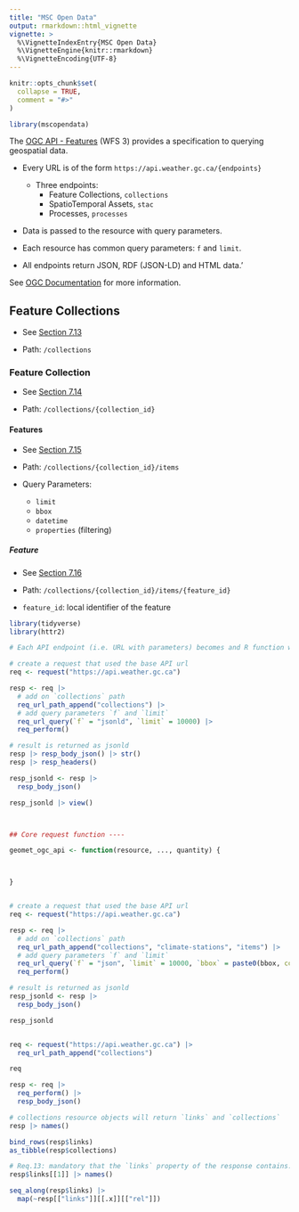 ```yaml
---
title: "MSC Open Data"
output: rmarkdown::html_vignette
vignette: >
  %\VignetteIndexEntry{MSC Open Data}
  %\VignetteEngine{knitr::rmarkdown}
  %\VignetteEncoding{UTF-8}
---
```


```r
knitr::opts_chunk$set(
  collapse = TRUE,
  comment = "#>"
)
```

```r
library(mscopendata)
```

The [OGC API - Features](https://github.com/opengeospatial/ogcapi-features)
(WFS 3) provides a specification to querying geospatial data.

  + Every URL is of the form `https://api.weather.gc.ca/{endpoints}`
    + Three endpoints:
      + Feature Collections, `collections`
      + SpatioTemporal Assets, `stac`
      + Processes, `processes`

  + Data is passed to the resource with query parameters.
  
  + Each resource has common query parameters: `f` and `limit`.
  
  + All endpoints return JSON, RDF (JSON-LD) and HTML data.'


See [OGC Documentation](https://docs.ogc.org/is/17-069r3/17-069r3.html#_collections_) for more information.


## Feature Collections

  + See [Section 7.13](https://docs.ogc.org/is/17-069r3/17-069r3.html#_collections_)

  + Path: `/collections`


### Feature Collection

  + See [Section 7.14](https://docs.ogc.org/is/17-069r3/17-069r3.html#_collection_)

  + Path: `/collections/{collection_id}`


#### Features

  + See [Section 7.15](https://docs.ogc.org/is/17-069r3/17-069r3.html#_items_)

  + Path: `/collections/{collection_id}/items`
  
  + Query Parameters:
  
    + `limit`
    + `bbox`
    + `datetime`
    + `properties` (filtering)


##### Feature

  + See [Section 7.16](https://docs.ogc.org/is/17-069r3/17-069r3.html#_feature_)

  + Path: `/collections/{collection_id}/items/{feature_id}`
  
  + `feature_id`: local identifier of the feature


```r
library(tidyverse)
library(httr2)

# Each API endpoint (i.e. URL with parameters) becomes and R function with documented arguments.

# create a request that used the base API url
req <- request("https://api.weather.gc.ca")

resp <- req |>
  # add on `collections` path
  req_url_path_append("collections") |>
  # add query parameters `f` and `limit`
  req_url_query(`f` = "jsonld", `limit` = 10000) |>
  req_perform()

# result is returned as jsonld
resp |> resp_body_json() |> str()
resp |> resp_headers()

resp_jsonld <- resp |>
  resp_body_json()

resp_jsonld |> view()



## Core request function ----

geomet_ogc_api <- function(resource, ..., quantity) {



}


# create a request that used the base API url
req <- request("https://api.weather.gc.ca")

resp <- req |>
  # add on `collections` path
  req_url_path_append("collections", "climate-stations", "items") |>
  # add query parameters `f` and `limit`
  req_url_query(`f` = "json", `limit` = 10000, `bbox` = paste0(bbox, collapse = ",")) |>
  req_perform()

# result is returned as jsonld
resp_jsonld <- resp |>
  resp_body_json()

resp_jsonld


req <- request("https://api.weather.gc.ca") |>
  req_url_path_append("collections")

req

resp <- req |>
  req_perform() |>
  resp_body_json()

# collections resource objects will return `links` and `collections`
resp |> names()

bind_rows(resp$links)
as_tibble(resp$collections)

# Req.13: mandatory that the `links` property of the response contains:
resp$links[[1]] |> names()

seq_along(resp$links) |>
  map(~resp[["links"]][[.x]][["rel"]])
```

